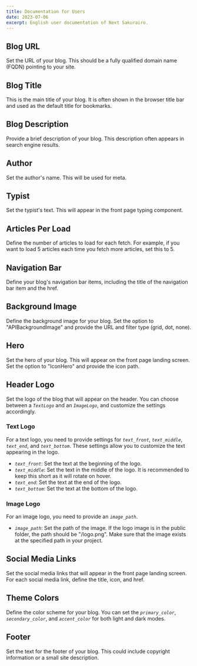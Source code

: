 ```yaml
---
title: Documentation for Users
date: 2023-07-06
excerpt: English user documentation of Next Sakurairo.
---
```


## Blog URL
Set the URL of your blog. This should be a fully qualified domain name (FQDN) pointing to your site.


## Blog Title
This is the main title of your blog. It is often shown in the browser title bar and used as the default title for bookmarks.


## Blog Description
Provide a brief description of your blog. This description often appears in search engine results.


## Author
Set the author's name. This will be used for meta.


## Typist
Set the typist's text. This will appear in the front page typing component.


## Articles Per Load
Define the number of articles to load for each fetch. For example, if you want to load 5 articles each time you fetch more articles, set this to 5.


## Navigation Bar
Define your blog's navigation bar items, including the title of the navigation bar item and the href.


## Background Image
Define the background image for your blog. Set the option to "APIBackgroundImage" and provide the URL and filter type (grid, dot, none).


## Hero
Set the hero of your blog. This will appear on the front page landing screen. Set the option to "IconHero" and provide the icon path.


## Header Logo
Set the logo of the blog that will appear on the header. You can choose between a _`TextLogo`_ and an _`ImageLogo`_, and customize the settings accordingly.

### Text Logo
For a text logo, you need to provide settings for _`text_front`_, _`text_middle`_, _`text_end`_, and _`text_bottom`_. These settings allow you to customize the text appearing in the logo.

- _`text_front`_: Set the text at the beginning of the logo.
- _`text_middle`_: Set the text in the middle of the logo. It is recommended to keep this short as it will rotate on hover.
- _`text_end`_: Set the text at the end of the logo.
- _`text_bottom`_: Set the text at the bottom of the logo.

### Image Logo
For an image logo, you need to provide an _`image_path`_.

- _`image_path`_: Set the path of the image. If the logo image is in the public folder, the path should be "/logo.png". Make sure that the image exists at the specified path in your project.


## Social Media Links
Set the social media links that will appear in the front page landing screen. For each social media link, define the title, icon, and href.


## Theme Colors
Define the color scheme for your blog. You can set the _`primary_color`_, _`secondary_color`_, and _`accent_color`_ for both light and dark modes.


## Footer
Set the text for the footer of your blog. This could include copyright information or a small site description.
